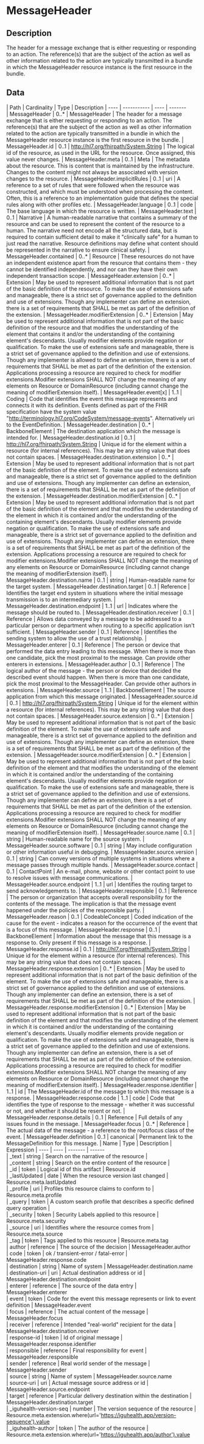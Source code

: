 
  # MessageHeader
 ## Description 
 The header for a message exchange that is either requesting or responding to an action.  The reference(s) that are the subject of the action as well as other information related to the action are typically transmitted in a bundle in which the MessageHeader resource instance is the first resource in the bundle. 

  ## Data
  <Tabs> <TabItem value="structure" label="Structure">
   | Path | Cardinality | Type | Description
  | ---- | ----------- | ---- | -------  
 | MessageHeader | 0..* | MessageHeader | The header for a message exchange that is either requesting or responding to an action.  The reference(s) that are the subject of the action as well as other information related to the action are typically transmitted in a bundle in which the MessageHeader resource instance is the first resource in the bundle. 
 | MessageHeader.id | 0..1 | http://hl7.org/fhirpath/System.String | The logical id of the resource, as used in the URL for the resource. Once assigned, this value never changes. 
 | MessageHeader.meta | 0..1 | Meta | The metadata about the resource. This is content that is maintained by the infrastructure. Changes to the content might not always be associated with version changes to the resource. 
 | MessageHeader.implicitRules | 0..1 | uri | A reference to a set of rules that were followed when the resource was constructed, and which must be understood when processing the content. Often, this is a reference to an implementation guide that defines the special rules along with other profiles etc. 
 | MessageHeader.language | 0..1 | code | The base language in which the resource is written. 
 | MessageHeader.text | 0..1 | Narrative | A human-readable narrative that contains a summary of the resource and can be used to represent the content of the resource to a human. The narrative need not encode all the structured data, but is required to contain sufficient detail to make it "clinically safe" for a human to just read the narrative. Resource definitions may define what content should be represented in the narrative to ensure clinical safety. 
 | MessageHeader.contained | 0..* | Resource | These resources do not have an independent existence apart from the resource that contains them - they cannot be identified independently, and nor can they have their own independent transaction scope. 
 | MessageHeader.extension | 0..* | Extension | May be used to represent additional information that is not part of the basic definition of the resource. To make the use of extensions safe and manageable, there is a strict set of governance  applied to the definition and use of extensions. Though any implementer can define an extension, there is a set of requirements that SHALL be met as part of the definition of the extension. 
 | MessageHeader.modifierExtension | 0..* | Extension | May be used to represent additional information that is not part of the basic definition of the resource and that modifies the understanding of the element that contains it and/or the understanding of the containing element's descendants. Usually modifier elements provide negation or qualification. To make the use of extensions safe and manageable, there is a strict set of governance applied to the definition and use of extensions. Though any implementer is allowed to define an extension, there is a set of requirements that SHALL be met as part of the definition of the extension. Applications processing a resource are required to check for modifier extensions.Modifier extensions SHALL NOT change the meaning of any elements on Resource or DomainResource (including cannot change the meaning of modifierExtension itself). 
 | MessageHeader.event[x] | 1..1 | Coding | Code that identifies the event this message represents and connects it with its definition. Events defined as part of the FHIR specification have the system value "http://terminology.hl7.org/CodeSystem/message-events".  Alternatively uri to the EventDefinition. 
 | MessageHeader.destination | 0..* | BackboneElement | The destination application which the message is intended for. 
 | MessageHeader.destination.id | 0..1 | http://hl7.org/fhirpath/System.String | Unique id for the element within a resource (for internal references). This may be any string value that does not contain spaces. 
 | MessageHeader.destination.extension | 0..* | Extension | May be used to represent additional information that is not part of the basic definition of the element. To make the use of extensions safe and manageable, there is a strict set of governance  applied to the definition and use of extensions. Though any implementer can define an extension, there is a set of requirements that SHALL be met as part of the definition of the extension. 
 | MessageHeader.destination.modifierExtension | 0..* | Extension | May be used to represent additional information that is not part of the basic definition of the element and that modifies the understanding of the element in which it is contained and/or the understanding of the containing element's descendants. Usually modifier elements provide negation or qualification. To make the use of extensions safe and manageable, there is a strict set of governance applied to the definition and use of extensions. Though any implementer can define an extension, there is a set of requirements that SHALL be met as part of the definition of the extension. Applications processing a resource are required to check for modifier extensions.Modifier extensions SHALL NOT change the meaning of any elements on Resource or DomainResource (including cannot change the meaning of modifierExtension itself). 
 | MessageHeader.destination.name | 0..1 | string | Human-readable name for the target system. 
 | MessageHeader.destination.target | 0..1 | Reference | Identifies the target end system in situations where the initial message transmission is to an intermediary system. 
 | MessageHeader.destination.endpoint | 1..1 | url | Indicates where the message should be routed to. 
 | MessageHeader.destination.receiver | 0..1 | Reference | Allows data conveyed by a message to be addressed to a particular person or department when routing to a specific application isn't sufficient. 
 | MessageHeader.sender | 0..1 | Reference | Identifies the sending system to allow the use of a trust relationship. 
 | MessageHeader.enterer | 0..1 | Reference | The person or device that performed the data entry leading to this message. When there is more than one candidate, pick the most proximal to the message. Can provide other enterers in extensions. 
 | MessageHeader.author | 0..1 | Reference | The logical author of the message - the person or device that decided the described event should happen. When there is more than one candidate, pick the most proximal to the MessageHeader. Can provide other authors in extensions. 
 | MessageHeader.source | 1..1 | BackboneElement | The source application from which this message originated. 
 | MessageHeader.source.id | 0..1 | http://hl7.org/fhirpath/System.String | Unique id for the element within a resource (for internal references). This may be any string value that does not contain spaces. 
 | MessageHeader.source.extension | 0..* | Extension | May be used to represent additional information that is not part of the basic definition of the element. To make the use of extensions safe and manageable, there is a strict set of governance  applied to the definition and use of extensions. Though any implementer can define an extension, there is a set of requirements that SHALL be met as part of the definition of the extension. 
 | MessageHeader.source.modifierExtension | 0..* | Extension | May be used to represent additional information that is not part of the basic definition of the element and that modifies the understanding of the element in which it is contained and/or the understanding of the containing element's descendants. Usually modifier elements provide negation or qualification. To make the use of extensions safe and manageable, there is a strict set of governance applied to the definition and use of extensions. Though any implementer can define an extension, there is a set of requirements that SHALL be met as part of the definition of the extension. Applications processing a resource are required to check for modifier extensions.Modifier extensions SHALL NOT change the meaning of any elements on Resource or DomainResource (including cannot change the meaning of modifierExtension itself). 
 | MessageHeader.source.name | 0..1 | string | Human-readable name for the source system. 
 | MessageHeader.source.software | 0..1 | string | May include configuration or other information useful in debugging. 
 | MessageHeader.source.version | 0..1 | string | Can convey versions of multiple systems in situations where a message passes through multiple hands. 
 | MessageHeader.source.contact | 0..1 | ContactPoint | An e-mail, phone, website or other contact point to use to resolve issues with message communications. 
 | MessageHeader.source.endpoint | 1..1 | url | Identifies the routing target to send acknowledgements to. 
 | MessageHeader.responsible | 0..1 | Reference | The person or organization that accepts overall responsibility for the contents of the message. The implication is that the message event happened under the policies of the responsible party. 
 | MessageHeader.reason | 0..1 | CodeableConcept | Coded indication of the cause for the event - indicates  a reason for the occurrence of the event that is a focus of this message. 
 | MessageHeader.response | 0..1 | BackboneElement | Information about the message that this message is a response to.  Only present if this message is a response. 
 | MessageHeader.response.id | 0..1 | http://hl7.org/fhirpath/System.String | Unique id for the element within a resource (for internal references). This may be any string value that does not contain spaces. 
 | MessageHeader.response.extension | 0..* | Extension | May be used to represent additional information that is not part of the basic definition of the element. To make the use of extensions safe and manageable, there is a strict set of governance  applied to the definition and use of extensions. Though any implementer can define an extension, there is a set of requirements that SHALL be met as part of the definition of the extension. 
 | MessageHeader.response.modifierExtension | 0..* | Extension | May be used to represent additional information that is not part of the basic definition of the element and that modifies the understanding of the element in which it is contained and/or the understanding of the containing element's descendants. Usually modifier elements provide negation or qualification. To make the use of extensions safe and manageable, there is a strict set of governance applied to the definition and use of extensions. Though any implementer can define an extension, there is a set of requirements that SHALL be met as part of the definition of the extension. Applications processing a resource are required to check for modifier extensions.Modifier extensions SHALL NOT change the meaning of any elements on Resource or DomainResource (including cannot change the meaning of modifierExtension itself). 
 | MessageHeader.response.identifier | 1..1 | id | The MessageHeader.id of the message to which this message is a response. 
 | MessageHeader.response.code | 1..1 | code | Code that identifies the type of response to the message - whether it was successful or not, and whether it should be resent or not. 
 | MessageHeader.response.details | 0..1 | Reference | Full details of any issues found in the message. 
 | MessageHeader.focus | 0..* | Reference | The actual data of the message - a reference to the root/focus class of the event. 
 | MessageHeader.definition | 0..1 | canonical | Permanent link to the MessageDefinition for this message. 
</TabItem>
 <TabItem value="searchparameter" label="Search Parameters">
   | Name | Type | Description  | Expression 
    | ---- | ---- | ------- | ------  
 | _text | string | Search on the narrative of the resource |   
 | _content | string | Search on the entire content of the resource |   
 | _id | token | Logical id of this artifact | Resource.id  
 | _lastUpdated | date | When the resource version last changed | Resource.meta.lastUpdated  
 | _profile | uri | Profiles this resource claims to conform to | Resource.meta.profile  
 | _query | token | A custom search profile that describes a specific defined query operation |   
 | _security | token | Security Labels applied to this resource | Resource.meta.security  
 | _source | uri | Identifies where the resource comes from | Resource.meta.source  
 | _tag | token | Tags applied to this resource | Resource.meta.tag  
 | author | reference | The source of the decision | MessageHeader.author  
 | code | token | ok / transient-error / fatal-error | MessageHeader.response.code  
 | destination | string | Name of system | MessageHeader.destination.name  
 | destination-uri | uri | Actual destination address or id | MessageHeader.destination.endpoint  
 | enterer | reference | The source of the data entry | MessageHeader.enterer  
 | event | token | Code for the event this message represents or link to event definition | MessageHeader.event  
 | focus | reference | The actual content of the message | MessageHeader.focus  
 | receiver | reference | Intended "real-world" recipient for the data | MessageHeader.destination.receiver  
 | response-id | token | Id of original message | MessageHeader.response.identifier  
 | responsible | reference | Final responsibility for event | MessageHeader.responsible  
 | sender | reference | Real world sender of the message | MessageHeader.sender  
 | source | string | Name of system | MessageHeader.source.name  
 | source-uri | uri | Actual message source address or id | MessageHeader.source.endpoint  
 | target | reference | Particular delivery destination within the destination | MessageHeader.destination.target  
 | _iguhealth-version-seq | number | The version sequence of the resource | Resource.meta.extension.where(url='https://iguhealth.app/version-sequence').value  
 | _iguhealth-author | token | The author of the resource | Resource.meta.extension.where(url='https://iguhealth.app/author').value  

</TabItem>
</Tabs>